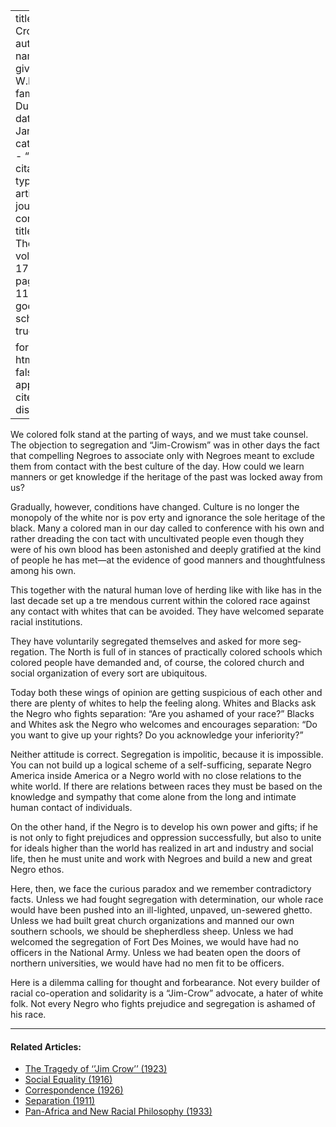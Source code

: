 
---
title: 'Jim Crow'
author:
  - name:
      given: W.E.B.
      family: Du Bois
date: Jan. 1919
categories: 
  - ""
citation: 
  type: article-journal
  container-title: The Crisis
  volume: 17
  issue: 3
  page: 112-13
google-scholar: true

format:
  html:
    toc: false
    appendix-cite-as: display
---


We  colored folk stand at the parting of ways, and we must take counsel. The objection to segregation and "Jim-Crowism" was in other days the fact that compelling Ne­groes to associate only with Negroes meant to exclude them from contact with the best culture of the day. How could we learn manners or get knowledge if the heritage of the past was locked away from us?

Gradually, however, conditions have changed. Culture is no longer the monopoly of the white nor is pov­ erty and ignorance the sole heritage of the black. Many a colored man in our day called to conference with his own and rather dreading the con­ tact with uncultivated people even though they were of his own blood has been astonished and deeply grati­fied at the kind of people he has met---at the evidence of good manners and thoughtfulness among his own.

This together with the natural human love of herding like with like has in the last decade set up a tre­ mendous current within the colored race against any contact with whites that can be avoided. They have wel­comed separate racial institutions.

They have voluntarily segregated themselves and asked for more seg­regation. The North is full of in­ stances of practically colored schools which colored people have demanded and, of course, the colored church and social organization of every sort are ubiquitous.

Today both these wings of opinion are getting suspicious of each other and there are plenty of whites to help the feeling along. Whites and Blacks ask the Negro who fights separation: "Are you ashamed of your race?" Blacks and Whites ask the Negro who welcomes and encourages separation: "Do you want to give up your rights? Do you acknowledge your inferi­ority?"

Neither attitude is correct. Segregation is impolitic, because it is impossible. You can not build up a logical scheme of a self-sufficing, sep­arate Negro America inside America or a Negro world with no close rela­tions to the white world. If there are relations between races they must be based on the knowledge and sym­pathy that come alone from the long and intimate human contact of indi­viduals.

On the other hand, if the Negro is to develop his own power and gifts; if he is not only to fight prejudices and oppression successfully, but also to unite for ideals higher than the world has realized in art and indus­try and social life, then he must unite and work with Negroes and build a new and great Negro ethos.

Here, then, we face the curious paradox and we remember contradictory facts. Unless we had fought segregation with determination, our whole race would have been pushed into an ill-lighted, unpaved, un-sewered ghetto. Unless we had built great church organizations and manned our own southern schools, we should be shepherdless sheep. Unless we had welcomed the segregation of Fort Des Moines, we would have had no officers in the National Army. Unless we had beaten open the doors of northern universities, we would have had no men fit to be officers.

Here is a dilemma calling for thought and forbearance. Not every builder of racial co-operation and solidarity is a "Jim-Crow" advocate, a hater of white folk. Not every Negro who fights prejudice and segregation is ashamed of his race.

<!-- Similar articles start here -->

<hr>
#### Related Articles:

* [The Tragedy of ''Jim Crow'' (1923)](/Volumes/26/04/tradgedy_of_jim_crow.html)
* [Social Equality (1916)](/Volumes/12/01/social_equality.html)
* [Correspondence (1926)](/Volumes/31/05/correspondence.html)
* [Separation (1911)](/Volumes/01/04/separation.html)
* [Pan-Africa and New Racial Philosophy (1933)](/Volumes/40/11/panafrica_and_new_racial_philosophy.html)

<!-- Similar articles end here -->